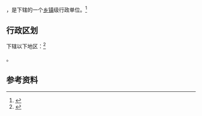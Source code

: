 {{中国乡级行政区|65/27/23/401/000}}

'''{{PAGENAMEBASE}}'''，是{{PRC admin/fullname|65/27/23/401/000|3}}下辖的一个[[乡镇|乡镇]]级行政单位。<ref>{{PRC admin/ref sgc|{{PRC admin/parent|65/27/23/401/000}}}}</ref>

== 行政区划 ==

{{PAGENAMEBASE}}下辖以下地区：<ref>{{PRC admin/ref sgc|65/27/23/401/000}}</ref>

{{PRC admin/children|65/27/23/401/000}}。

== 参考资料 ==

{{reflist}}

{{行政区划小作品}}
{{PRC admin/navcat|65/27/23/401/000}}